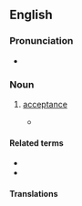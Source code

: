 ==English==
===Pronunciation===
* {{audio|en|LL-Q1860 (eng)-PerfectSoundWhatever-acceptancy.wav|Audio (CA)}}

===Noun===
{{en-noun|-}}

# {{lb|en|dated}} [[acceptance]]
#* {{quote-book|en|passage=Here's a proof of gift, But here's no proof, sir, of '''acceptancy'''.|author=Elizabeth Barrett Browning|title=Aurora Leigh, book 2|year=1856}}

====Related terms====
* {{l|en|accept}}
* {{l|en|acceptance}}

====Translations====
{{trans-see|acceptance}}